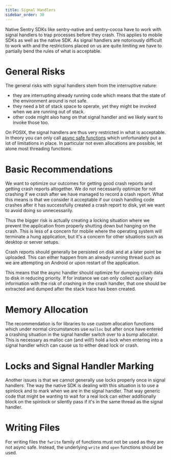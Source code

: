 ```yaml
---
title: Signal Handlers
sidebar_order: 30
---
```


Native Sentry SDKs like sentry-native and sentry-cocoa have to work with signal handlers
to trap processes before they crash.
This applies to mobile SDKs as well as the native SDK.  As signal handlers
are notoriously difficult to work with and the restrictions placed on us are
quite limiting we have to partially bend the rules of what is acceptable.

# General Risks

The general risks with signal handlers stem from the interruptive nature:

* they are interrupting already running code which means that the state of the
  environment around is not safe.
* they need a bit of stack space to operate, yet they might be invoked when we
  are running out of stack.
* other code might also hang on that signal handler and we likely want to invoke
  those too.

On POSIX, the signal handlers are thus very restricted in what is acceptable.  In
theory you can only call [async safe functions](https://man7.org/linux/man-pages/man7/signal-safety.7.html)
which unfortunately put a lot of limitations in place.  In particular not even
allocations are possible, let alone most threading functions.

# Basic Recommendations

We want to optimize our outcomes for getting good crash reports and getting
crash reports altogether.  We do not necessarily optimize for not crashing if
we crash after we have managed to record a crash report.  What this means is
that we consider it acceptable if our crash handling code crashes after it has
successfully created a crash report to disk, yet we want to avoid doing so
unnecessarily.

Thus the bigger risk is actually creating a locking situation where we prevent
the application from properly shutting down but hanging on the crash.  This is
less of a concern for mobile where the operating system will terminate a hung
application, but it's a concern for other situations such as desktop or server
setups.

Crash reports should generally be persisted on disk and at a later point be
uploaded.  This can either happen from an already running thread such as we are
attempting on Android or upon restart of the application.

This means that the async handler should optimize for dumping crash data to
disk in reducing priority.  If for instance we can only collect auxiliary
information with the risk of crashing in the crash handler, that one should be
extracted and dumped after the stack trace has been created.

# Memory Allocation

The recommendation is for libraries to use custom allocation functions which
under normal circumstances use `malloc` but after once have entered a crashing
situation in the signal handler switch over to a bump allocator.  This is
necessary as malloc can (and will!) hold a lock when entering into a signal
handler which can cause us to either dead lock or crash.

# Locks and Signal Handler Marking

Another issues is that we cannot generally use locks properly once in signal
handlers.  The way the native SDK is dealing with this situation is to
use a spinlock and to mark when we are in the signal handler.  That way
generic code that might be wanting to wait for a real lock can either
additionally block on the spinlock or silently pass if it's in the same
thread as the signal handler.

# Writing Files

For writing files the `fwrite` family of functions must not be used as they
are not async safe.  Instead, the underlying `write` and `open` functions
should be used.